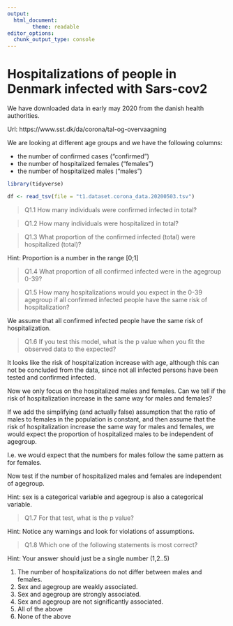 ```yaml
---
output:
  html_document:
        theme: readable
editor_options: 
  chunk_output_type: console
---
```


# Hospitalizations of people in Denmark infected with Sars-cov2

We have downloaded data in early may 2020 from the danish health authorities.

Url: https://www.sst.dk/da/corona/tal-og-overvaagning

We are looking at different age groups and we have the following columns:

 * the number of confirmed cases ("confirmed")
 * the number of hospitalized females ("females")
 * the number of hospitalized males ("males")
 

```r

library(tidyverse)

df <- read_tsv(file = "t1.dataset.corona_data.20200503.tsv")

```

>Q1.1 How many individuals were confirmed infected in total?

>Q1.2 How many individuals were hospitalized in total?

>Q1.3 What proportion of the confirmed infected (total) were hospitalized (total)?

Hint: Proportion is a number in the range [0;1]


>Q1.4 What proportion of all confirmed infected were in the agegroup 0-39?

>Q1.5 How many hospitalizations would you expect in the 0-39 agegroup if all confirmed infected people have the same risk of hospitalization?


We assume that all confirmed infected people have the same risk of hospitalization.

>Q1.6 If you test this model, what is the p value when you fit the observed data to the expected?


It looks like the risk of hospitalization increase with age, although this can not be concluded from the data, since not all infected persons have been tested and confirmed infected. 

Now we only focus on the hospitalized males and females. Can we tell if the risk of hospitalization increase in the same way for males and females?

If we add the simplifying (and actually false) assumption that the ratio of males to females in the population is constant, and then assume that the risk of hospitalization increase the same way for males and females, we would expect the proportion of hospitalized males to be independent of agegroup.

I.e. we would expect that the numbers for males follow the same pattern as for females.

Now test if the number of hospitalized males and females are independent of agegroup.

Hint: sex is a categorical variable and agegroup is also a categorical variable.

>Q1.7 For that test, what is the p value?

Hint: Notice any warnings and look for violations of assumptions.


>Q1.8  Which one of the following statements is most correct?

Hint: Your answer should just be a single number (1,2..5)

1. The number of hospitalizations do not differ between males and females.
2. Sex and agegroup are weakly associated.
3. Sex and agegroup are strongly associated.
4. Sex and agegroup are not significantly associated.
5. All of the above
6. None of the above




